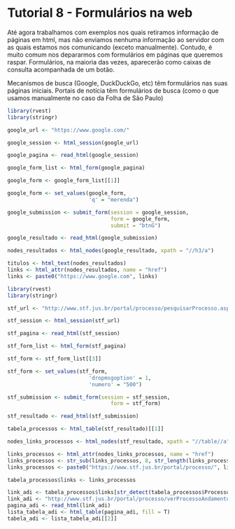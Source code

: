 # Tutorial 8 - Formulários na web

Até agora trabalhamos com exemplos nos quais retiramos informação de páginas em html, mas não enviamos nenhuma informação ao servidor com as quais estamos nos comunicando (exceto manualmente). Contudo, é muito comum nos depararmos com formulários em páginas que queremos raspar. Formulários, na maioria das vezes, aparecerão como caixas de consulta acompanhada de um botão.

Mecanismos de busca (Google, DuckDuckGo, etc) têm formulários nas suas páginas iniciais. Portais de notícia têm formulários de busca (como o que usamos manualmente no caso da Folha de São Paulo)

```r
library(rvest)
library(stringr)

google_url <- "https://www.google.com/"

google_session <- html_session(google_url)

google_pagina <- read_html(google_session)

google_form_list <- html_form(google_pagina)

google_form <- google_form_list[[1]]

google_form <- set_values(google_form,
                          'q' = "merenda")

google_submission <- submit_form(session = google_session, 
                                 form = google_form, 
                                 submit = "btnG")

google_resultado <- read_html(google_submission)

nodes_resultados <- html_nodes(google_resultado, xpath = "//h3/a")

titulos <- html_text(nodes_resultados)
links <- html_attr(nodes_resultados, name = "href")
links <- paste0("https://www.google.com", links)
```


```r
library(rvest)
library(stringr)

stf_url <- "http://www.stf.jus.br/portal/processo/pesquisarProcesso.asp"

stf_session <- html_session(stf_url)

stf_pagina <- read_html(stf_session)

stf_form_list <- html_form(stf_pagina)

stf_form <- stf_form_list[[3]]

stf_form <- set_values(stf_form,
                          'dropmsgoption' = 1,
                          'numero' = "500")

stf_submission <- submit_form(session = stf_session, 
                                 form = stf_form)

stf_resultado <- read_html(stf_submission)

tabela_processos <- html_table(stf_resultado)[[1]]

nodes_links_processos <- html_nodes(stf_resultado, xpath = "//table//a")

links_processos <- html_attr(nodes_links_processos, name = "href")
links_processos <- str_sub(links_processos, 8, str_length(links_processos))
links_processos <- paste0("https://www.stf.jus.br/portal/processo/", links_processos)

tabela_processos$links <- links_processos

link_adi <- tabela_processos$links[str_detect(tabela_processos$Processo, "ADI")]
link_adi <- "http://www.stf.jus.br/portal/processo/verProcessoAndamento.asp?incidente=4425942"
pagina_adi <- read_html(link_adi)
lista_tabela_adi <- html_table(pagina_adi, fill = T)
tabela_adi <- lista_tabela_adi[[2]]
```


